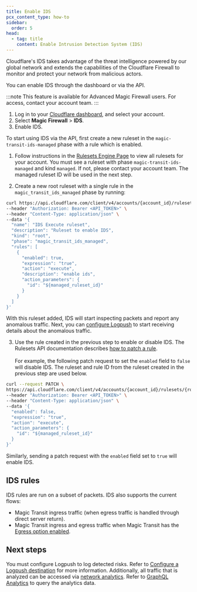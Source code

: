 ```yaml
---
title: Enable IDS
pcx_content_type: how-to
sidebar:
  order: 5
head:
  - tag: title
    content: Enable Intrusion Detection System (IDS)
---
```



Cloudflare's IDS takes advantage of the threat intelligence powered by our global network and extends the capabilities of the Cloudflare Firewall to monitor and protect your network from malicious actors.

You can enable IDS through the dashboard or via the API.

:::note
This feature is available for Advanced Magic Firewall users. For access, contact your account team.
:::

<Tabs syncKey="dashPlusAPI"> <TabItem label="Dashboard">

1. Log in to your [Cloudflare dashboard](https://dash.cloudflare.com/login), and select your account.
2. Select **Magic Firewall** > **IDS**.
3. Enable IDS.

</TabItem> <TabItem label="API">

To start using IDS via the API, first create a new ruleset in the `magic-transit-ids-managed` phase with a rule which is enabled.

1. Follow instructions in the [Rulesets Engine Page](/ruleset-engine/basic-operations/view-rulesets/) to view all rulesets for your account. You must see a ruleset with phase `magic-transit-ids-managed` and kind `managed`. If not, please contact your account team. The managed ruleset ID will be used in the next step.

2. Create a new root ruleset with a single rule in the `magic_transit_ids_managed` phase by running:

```bash
curl https://api.cloudflare.com/client/v4/accounts/{account_id}/rulesets \
--header "Authorization: Bearer <API_TOKEN>" \
--header "Content-Type: application/json" \
--data '{
  "name": "IDS Execute ruleset",
  "description": "Ruleset to enable IDS",
  "kind": "root",
  "phase": "magic_transit_ids_managed",
  "rules": [
    {
      "enabled": true,
      "expression": "true",
      "action": "execute",
      "description": "enable ids",
      "action_parameters": {
        "id": "${managed_ruleset_id}"
      }
    }
  ]
}'
```

With this ruleset added, IDS will start inspecting packets and report any anomalous traffic. Next, you can [configure Logpush](/magic-firewall/how-to/use-logpush-with-ids/) to start receiving details about the anomalous traffic.

3. Use the rule created in the previous step to enable or disable IDS. The Rulesets API documentation describes [how to patch a rule](/ruleset-engine/rulesets-api/update-rule/). <br/><br/> For example, the following patch request to set the `enabled` field to `false` will disable IDS. The ruleset and rule ID from the ruleset created in the previous step are used below.

```bash
curl --request PATCH \
https://api.cloudflare.com/client/v4/accounts/{account_id}/rulesets/{root_ruleset_id}/rules/{rule_id} \
--header "Authorization: Bearer <API_TOKEN>" \
--header "Content-Type: application/json" \
--data '{
  "enabled": false,
  "expression": "true",
  "action": "execute",
  "action_parameters": {
    "id": "${managed_ruleset_id}"
  }
}'
```

Similarly, sending a patch request with the `enabled` field set to `true` will enable IDS.

</TabItem> </Tabs>

## IDS rules

IDS rules are run on a subset of packets. IDS also supports the current flows:

- Magic Transit ingress traffic (when egress traffic is handled through direct server return).
- Magic Transit ingress and egress traffic when Magic Transit has the [Egress option enabled](/reference-architecture/architectures/magic-transit/#magic-transit-with-egress-option-enabled).

## Next steps

You must configure Logpush to log detected risks. Refer to [Configure a Logpush destination](/magic-firewall/how-to/use-logpush-with-ids/) for more information. Additionally, all traffic that is analyzed can be accessed via [network analytics](/analytics/network-analytics/). Refer to [GraphQL Analytics](/magic-firewall/tutorials/graphql-analytics/) to query the analytics data.